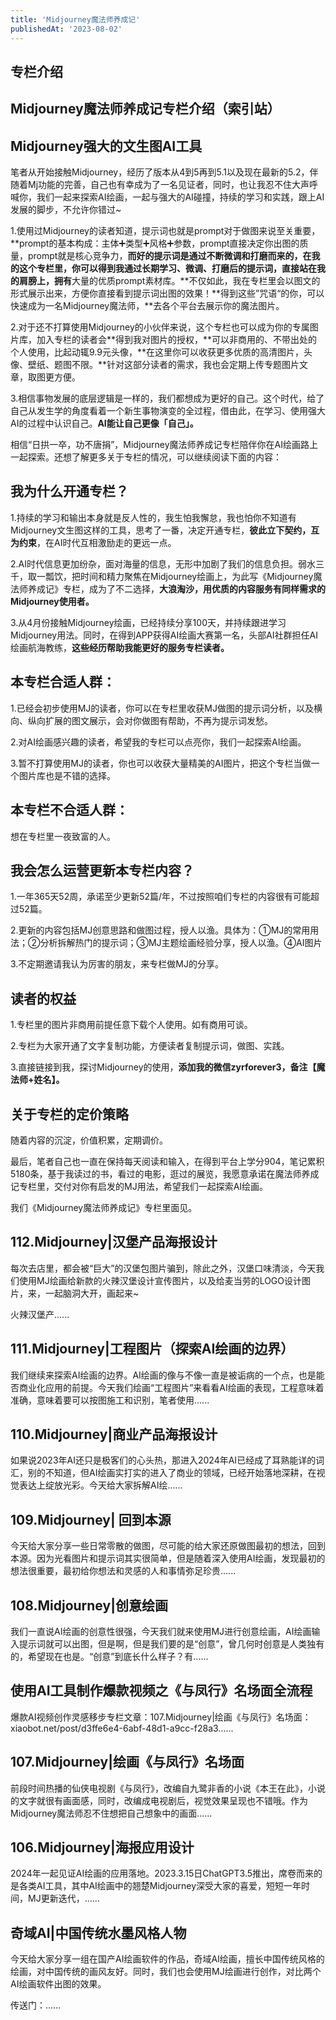 ```yaml
---
title: 'Midjourney魔法师养成记'
publishedAt: '2023-08-02'
---
```


## 专栏介绍

Midjourney魔法师养成记专栏介绍（索引站）
-------------------------

Midjourney强大的文生图AI工具
--------------------

笔者从开始接触Midjourney，经历了版本从4到5再到5.1以及现在最新的5.2，伴随着Mj功能的完善，自己也有幸成为了一名见证者，同时，也让我忍不住大声呼喊你，我们一起来探索AI绘画，一起与强大的AI碰撞，持续的学习和实践，跟上AI发展的脚步，不允许你错过~

1.使用过Midjourney的读者知道，提示词也就是prompt对于做图来说至关重要，**prompt的基本构成：主体➕类型➕风格➕参数，prompt直接决定你出图的质量，prompt就是核心竞争力，**而好的提示词是通过不断微调和打磨而来的，在我的这个专栏里，你可以得到我通过长期学习、微调、打磨后的提示词，直接站在我的肩膀上，拥有**大量的优质prompt素材库。**不仅如此，我在专栏里会以图文的形式展示出来，方便你直接看到提示词出图的效果！**得到这些”咒语“的你，可以快速成为一名Midjourney魔法师，**去各个平台去展示你的魔法图片。

2.对于还不打算使用Midjourney的小伙伴来说，这个专栏也可以成为你的专属图片库，加入专栏的读者会**得到我对图片的授权，**可以非商用的、不带出处的个人使用，比起动辄9.9元头像，**在这里你可以收获更多优质的高清图片，头像、壁纸、题图不限。**针对这部分读者的需求，我也会定期上传专题图片文章，取图更方便。

3.相信事物发展的底层逻辑是一样的，我们都想成为更好的自己。这个时代，给了自己从发生学的角度看着一个新生事物演变的全过程，借由此，在学习、使用强大AI的过程中认识自己。**AI能让自己更像「自己」。**

相信“日拱一卒，功不唐捐”，Midjourney魔法师养成记专栏陪伴你在AI绘画路上一起探索。还想了解更多关于专栏的情况，可以继续阅读下面的内容：

我为什么开通**专栏？**
-------------

1.持续的学习和输出本身就是反人性的，我生怕我懈怠，我也怕你不知道有Midjourney文生图这样的工具，思考了一番，决定开通专栏，**彼此立下契约，互为约束**，在AI时代互相激励走的更远一点。

2.AI时代信息更加纷杂，面对海量的信息，无形中加剧了我们的信息负担。弱水三千，取一瓢饮，把时间和精力聚焦在Midjourney绘画上，为此写《Midjourney魔法师养成记》专栏，成为了不二选择，**大浪淘沙，用优质的内容服务有同样需求的Midjourney使用者。**

3.从4月份接触Midjourney绘画，已经持续分享100天，并持续跟进学习Midjourney用法。同时，在得到APP获得AI绘画大赛第一名，头部AI社群担任AI绘画航海教练，**这些经历帮助我能更好的服务专栏读者。**

**本专栏合适人群：**
------------

1.已经会初步使用MJ的读者，你可以在专栏里收获MJ做图的提示词分析，以及横向、纵向扩展的图文展示，会对你做图有帮助，不再为提示词发愁。

2.对AI绘画感兴趣的读者，希望我的专栏可以点亮你，我们一起探索AI绘画。

3.暂不打算使用MJ的读者，你也可以收获大量精美的AI图片，把这个专栏当做一个图片库也是不错的选择。

本专栏不合适人群：
---------

想在专栏里一夜致富的人。

**我会怎么运营更新本专栏内容？**
------------------

1.一年365天52周，承诺至少更新52篇/年，不过按照咱们专栏的内容很有可能超过52篇。

2.更新的内容包括MJ创意思路和做图过程，授人以渔。具体为：①MJ的常用用法；②分析拆解热门的提示词；③MJ主题绘画经验分享，授人以渔。④AI图片

3.不定期邀请我认为厉害的朋友，来专栏做MJ的分享。

**读者的权益**
---------

1.专栏里的图片非商用前提任意下载个人使用。如有商用可谈。

2.专栏为大家开通了文字复制功能，方便读者复制提示词，做图、实践。

3.直接链接到我，探讨Midjourney的使用，**添加我的微信zyrforever3，备注【魔法师+姓名】。**

关于专栏的定价策略
---------

随着内容的沉淀，价值积累，定期调价。


最后，笔者自己也一直在保持每天阅读和输入，在得到平台上学分904，笔记累积5180条，基于我读过的书，看过的电影，逛过的展览，我愿意承诺在魔法师养成记专栏里，交付对你有启发的MJ用法，希望我们一起探索AI绘画。

我们《Midjourney魔法师养成记》专栏里面见。

## 112.Midjourney|汉堡产品海报设计
每次去店里，都会被“巨大”的汉堡包图片骗到，除此之外，汉堡口味清淡，今天我们使用MJ绘画给新款的火辣汉堡设计宣传图片，以及给麦当劳的LOGO设计图片，来，一起脑洞大开，画起来~

火辣汉堡产......

## 111.Midjourney|工程图片（探索AI绘画的边界）
我们继续来探索AI绘画的边界。AI绘画的像与不像一直是被诟病的一个点，也是能否商业化应用的前提。今天我们绘画“工程图片”来看看AI绘画的表现，工程意味着准确，意味着要可以按图施工和识别，笔者使用......

## 110.Midjourney|商业产品海报设计
如果说2023年AI还只是极客们的心头热，那进入2024年AI已经成了耳熟能详的词汇，别的不知道，但AI绘画实打实的进入了商业的领域，已经开始落地深耕，在视觉表达上绽放光彩。今天给大家拆解AI绘......

## 109.Midjourney| 回到本源
今天给大家分享一些日常零散的做图，尽可能的给大家还原做图最初的想法，回到本源。因为光看图片和提示词其实很简单，但是随着深入使用AI绘画，发现最初的想法很重要，最初给你想法和灵感的人和事情弥足珍贵......

## 108.Midjourney|创意绘画
我们一直说AI绘画的创意性很强，今天我们就来使用MJ进行创意绘画，AI绘画输入提示词就可以出图，但是啊，但是我们要的是“创意”，曾几何时创意是人类独有的，希望现在也是。“创意”到底长什么样子？有......

## 使用AI工具制作爆款视频之《与凤行》名场面全流程
爆款AI视频创作灵感移步专栏文章：107.Midjourney|绘画《与凤行》名场面：xiaobot.net/post/d3ffe6e4-6abf-48d1-a9cc-f28a3......

## 107.Midjourney|绘画《与凤行》名场面
前段时间热播的仙侠电视剧《与凤行》，改编自九鹭非香的小说《本王在此》，小说的文字就很有画面感，同时，改编成电视剧后，视觉效果呈现也不错哦。作为Midjourney魔法师忍不住想把自己想象中的画面......

## 106.Midjourney|海报应用设计
2024年一起见证AI绘画的应用落地。2023.3.15日ChatGPT3.5推出，席卷而来的是各类AI工具，其中AI绘画中的翘楚Midjourney深受大家的喜爱，短短一年时间，MJ更新迭代，......

## 奇域AI|中国传统水墨风格人物
今天给大家分享一组在国产AI绘画软件的作品，奇域AI绘画，擅长中国传统风格的绘画，对中国传统的画风友好。同时，我们也会使用MJ绘画进行创作，对比两个AI绘画软件出图的效果。

传送门：......

